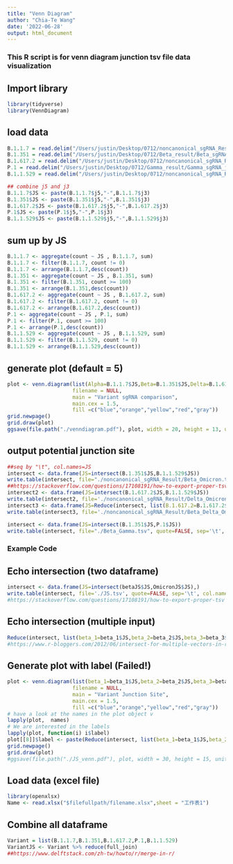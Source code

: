 ```yaml
---
title: "Venn Diagram"
author: "Chia-Te Wang"
date: '2022-06-28'
output: html_document
---
```

### This R script is for venn diagram junction tsv file data visualization

## Import library
```r
library(tidyverse)
library(VennDiagram)
```

## load data
```r
B.1.1.7 = read.delim("/Users/justin/Desktop/0712/noncanonical_sgRNA_Result/Alpha_sgRNA_junction_summary.tsv", header= FALSE, sep = "\t", col.names = c('j5', 'j3', 'count','startpos', 'productsize', 'chorm' ,'type' ,'name' ,'start' ,'end','evtype', 'evrelorf', 'evsize','startpos_byfusion'))
B.1.351 = read.delim("/Users/justin/Desktop/0712/Beta_result/Beta_sgRNA_junction_summary.tsv", header= FALSE, sep = "\t", col.names = c('j5', 'j3', 'count','startpos', 'productsize', 'chorm' ,'type' ,'name' ,'start' ,'end','evtype', 'evrelorf', 'evsize','startpos_byfusion'))
B.1.617.2 = read.delim("/Users/justin/Desktop/0712/noncanonical_sgRNA_Result/Delta_sgRNA_junction_summary.tsv", header= FALSE, sep = "\t", col.names = c('j5', 'j3', 'count','startpos', 'productsize', 'chorm' ,'type' ,'name' ,'start' ,'end','evtype', 'evrelorf', 'evsize','startpos_byfusion'))
P.1 = read.delim("/Users/justin/Desktop/0712/Gamma_result/Gamma_sgRNA_junction_summary.tsv", header= FALSE, sep = "\t", col.names = c('j5', 'j3', 'count','startpos', 'productsize', 'chorm' ,'type' ,'name' ,'start' ,'end','evtype', 'evrelorf', 'evsize','startpos_byfusion'))
B.1.1.529 = read.delim("/Users/justin/Desktop/0712/noncanonical_sgRNA_Result/Omicron_sgRNA_junction_summary.tsv", header= FALSE, sep = "\t", col.names = c('j5', 'j3', 'count','startpos', 'productsize', 'chorm' ,'type' ,'name' ,'start' ,'end','evtype', 'evrelorf', 'evsize','startpos_byfusion'))

## combine j5 and j3
B.1.1.7$JS <- paste(B.1.1.7$j5,"-",B.1.1.7$j3)
B.1.351$JS <- paste(B.1.351$j5,"-",B.1.351$j3)
B.1.617.2$JS <- paste(B.1.617.2$j5,"-",B.1.617.2$j3)
P.1$JS <- paste(P.1$j5,"-",P.1$j3)
B.1.1.529$JS <- paste(B.1.1.529$j5,"-",B.1.1.529$j3)
```

## sum up by JS
```r
B.1.1.7 <- aggregate(count ~ JS , B.1.1.7, sum) 
B.1.1.7 <- filter(B.1.1.7, count != 0) 
B.1.1.7 <- arrange(B.1.1.7,desc(count))
B.1.351 <- aggregate(count ~ JS , B.1.351, sum) 
B.1.351 <- filter(B.1.351, count >= 100) 
B.1.351 <- arrange(B.1.351,desc(count))
B.1.617.2 <- aggregate(count ~ JS , B.1.617.2, sum) 
B.1.617.2 <- filter(B.1.617.2, count != 0) 
B.1.617.2 <- arrange(B.1.617.2,desc(count))
P.1 <- aggregate(count ~ JS , P.1, sum) 
P.1 <- filter(P.1, count >= 100) 
P.1 <- arrange(P.1,desc(count))
B.1.1.529 <- aggregate(count ~ JS , B.1.1.529, sum) 
B.1.1.529 <- filter(B.1.1.529, count != 0) 
B.1.1.529 <- arrange(B.1.1.529,desc(count))
```

## generate plot (default = 5)
```r
plot <- venn.diagram(list(Alpha=B.1.1.7$JS,Beta=B.1.351$JS,Delta=B.1.617.2$JS,Gamma=P.1$JS,Omicron=B.1.1.529$JS),
                     filename = NULL,
                     main = "Variant sgRNA comparison",
                     main.cex = 1.5,
                     fill =c("blue","orange","yellow","red","gray"))
grid.newpage()
grid.draw(plot)
ggsave(file.path("./venndiagram.pdf"), plot, width = 20, height = 13, units = "cm")
```

## output potential junction site
```r
##seq by "\t", col.names=JS
intersect <- data.frame(JS=intersect(B.1.351$JS,B.1.1.529$JS))
write.table(intersect, file="./noncanonical_sgRNA_Result/Beta_Omicron.tsv", quote=FALSE, sep='\t', col.names = TRUE,row.names = FALSE)
##https://stackoverflow.com/questions/17108191/how-to-export-proper-tsv
intersect2 <- data.frame(JS=intersect(B.1.617.2$JS,B.1.1.529$JS))
write.table(intersect2, file='./noncanonical_sgRNA_Result/Delta_Omicron.tsv', quote=FALSE, sep='\t', col.names = TRUE,row.names = FALSE)
intersect3 <- data.frame(JS=Reduce(intersect, list(B.1.617.2=B.1.617.2$JS,B.1.351=B.1.351$JS,B.1.1.529=B.1.1.529$JS)))
write.table(intersect3, file='./noncanonical_sgRNA_Result/Beta_Delta_Omicron.tsv', quote=FALSE, sep='\t', col.names = TRUE,row.names = FALSE)
```

```r
intersect <- data.frame(JS=intersect(B.1.351$JS,P.1$JS))
write.table(intersect, file="./Beta_Gamma.tsv", quote=FALSE, sep='\t', col.names = TRUE,row.names = FALSE)
```


### Example Code
## Echo intersection (two dataframe)
```r
intersect <- data.frame(JS=intersect(betaJS$JS,OmicronJS$JS),)
write.table(intersect, file='./JS.tsv', quote=FALSE, sep='\t', col.names = TRUE,row.names = FALSE)
#https://stackoverflow.com/questions/17108191/how-to-export-proper-tsv
```

## Echo intersection (multiple input)
```r
Reduce(intersect, list(beta_1=beta_1$JS,beta_2=beta_2$JS,beta_3=beta_3$JS,beta_4=beta_4$JS,beta_5=beta_5$JS))
#https://www.r-bloggers.com/2012/06/intersect-for-multiple-vectors-in-r/
```

## Generate plot with label (Failed!)
```r
plot <- venn.diagram(list(beta_1=beta_1$JS,beta_2=beta_2$JS,beta_3=beta_3$JS,beta_4=beta_4$JS,beta_5=beta_5$JS),
                     filename = NULL,
                     main = "Variant Junction Site",
                     main.cex = 1.5,
                     fill =c("blue","orange","yellow","red","gray"))
# have a look at the names in the plot object v
lapply(plot,  names)
# We are interested in the labels
lapply(plot, function(i) i$label)
plot[[8]]$label <- paste(Reduce(intersect, list(beta_1=beta_1$JS,beta_2=beta_2$JS,beta_3=beta_3$JS,beta_4=beta_4$JS,beta_5=beta_5$JS)), collapse="\n") 
grid.newpage()
grid.draw(plot)
#ggsave(file.path("./JS_venn.pdf"), plot, width = 30, height = 15, units = "cm")
```

## Load data (excel file)
```r
library(openxlsx)
Name <- read.xlsx("$filefullpath/filename.xlsx",sheet = "工作表1")
```

## Combine all dataframe
```r
Variant = list(B.1.1.7,B.1.351,B.1.617.2,P.1,B.1.1.529)
VariantJS <- Variant %>% reduce(full_join)
##https://www.delftstack.com/zh-tw/howto/r/merge-in-r/
```

